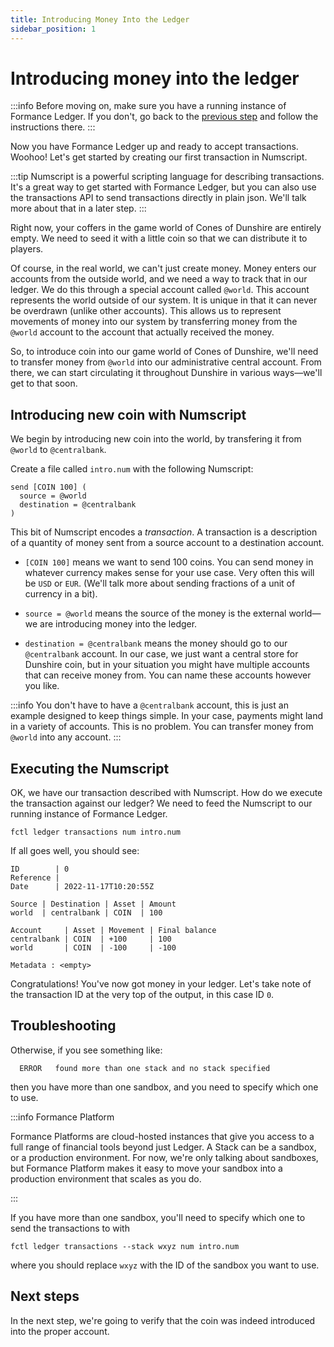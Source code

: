 ```yaml
---
title: Introducing Money Into the Ledger
sidebar_position: 1
---
```


# Introducing money into the ledger

:::info
Before moving on, make sure you have a running instance of Formance Ledger. If you don't, go back to the [previous step](../../../getting-started/newSandbox.mdx) and follow the instructions there.
:::

Now you have Formance Ledger up and ready to accept transactions. Woohoo! Let's get started by creating our first transaction in Numscript.

:::tip
Numscript is a powerful scripting language for describing transactions. It's a great way to get started with Formance Ledger, but you can also use the transactions API to send transactions directly in plain json. We'll talk more about that in a later step.
:::

Right now, your coffers in the game world of Cones of Dunshire are entirely empty. We need to seed it with a little coin so that we can distribute it to players.

Of course, in the real world, we can't just create money. Money enters our accounts from the outside world, and we need a way to track that in our ledger. We do this through a special account called `@world`. This account represents the world outside of our system. It is unique in that it can never be overdrawn (unlike other accounts). This allows us to represent movements of money into our system by transferring money from the `@world` account to the account that actually received the money.

So, to introduce coin into our game world of Cones of Dunshire, we'll need to transfer money from `@world` into our administrative central account. From there, we can start circulating it throughout Dunshire in various ways—we'll get to that soon.

## Introducing new coin with Numscript

We begin by introducing new coin into the world, by transfering it from `@world` to `@centralbank`.

Create a file called `intro.num` with the following Numscript:

```
send [COIN 100] (
  source = @world
  destination = @centralbank
)
```

This bit of Numscript encodes a _transaction_. A transaction is a description of a quantity of money sent from a source account to a destination account.

* `[COIN 100]` means we want to send 100 coins. You can send money in whatever currency makes sense for your use case. Very often this will be `USD` or `EUR`. (We'll talk more about sending fractions of a unit of currency in a bit).

* `source = @world` means the source of the money is the external world—we are introducing money into the ledger.

* `destination = @centralbank` means the money should go to our `@centralbank` account. In our case, we just want a central store for Dunshire coin, but in your situation you might have multiple accounts that can receive money from. You can name these accounts however you like.

:::info
You don't have to have a `@centralbank` account, this is just an example designed to keep things simple. In your case, payments might land in a variety of accounts. This is no problem. You can transfer money from `@world` into any account.
:::

## Executing the Numscript

OK, we have our transaction described with Numscript. How do we execute the transaction against our ledger? We need to feed the Numscript to our running instance of Formance Ledger.

```shell
fctl ledger transactions num intro.num
```

If all goes well, you should see:

```
ID        | 0
Reference |
Date      | 2022-11-17T10:20:55Z

Source | Destination | Asset | Amount
world  | centralbank | COIN  | 100

Account     | Asset | Movement | Final balance
centralbank | COIN  | +100     | 100
world       | COIN  | -100     | -100

Metadata : <empty>
```

Congratulations! You've now got money in your ledger. Let's take note of the transaction ID at the very top of the output, in this case ID `0`.

## Troubleshooting

Otherwise, if you see something like:
```
  ERROR   found more than one stack and no stack specified
```

then you have more than one sandbox, and you need to specify which one to use.

:::info Formance Platform

Formance Platforms are cloud-hosted instances that give you access to a full range of financial tools beyond just Ledger. A Stack can be a sandbox, or a production environment. For now, we're only talking about sandboxes, but Formance Platform makes it easy to move your sandbox into a production environment that scales as you do.

:::

If you have more than one sandbox, you'll need to specify which one to send the transactions to with

```shell
fctl ledger transactions --stack wxyz num intro.num
```

where you should replace `wxyz` with the ID of the sandbox you want to use.

## Next steps

In the next step, we're going to verify that the coin was indeed introduced into the proper account.
